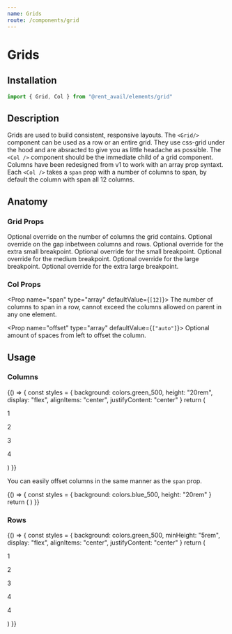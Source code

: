 ```yaml
---
name: Grids
route: /components/grid
---
```



# Grids

<Status status="production" />

## Installation

```js
import { Grid, Col } from "@rent_avail/elements/grid"
```

## Description

Grids are used to build consistent, responsive layouts. The `<Grid/>` component can be used as a row or an entire grid. They use css-grid under the hood and are absracted to give you as little headache as possible. The `<Col />` component should be the immediate child of a grid component. Columns have been redesigned from v1 to work with an array prop syntaxt. Each `<Col />` takes a `span` prop with a number of columns to span, by default the column with span all 12 columns.

## Anatomy

### Grid Props

<Prop name="column" type="number" defaultValue="12">
  Optional override on the number of columns the grid contains.
</Prop>

<Prop name="gap" type="string" defaultValue="2rem">
  Optional override on the gap inbetween columns and rows.
</Prop>

<Prop name="xsmBreak" type="string" defaultValue="40rem">
  Optional override for the extra small breakpoint.
</Prop>

<Prop name="smBreak" type="string" defaultValue="60rem">
  Optional override for the small breakpoint.
</Prop>

<Prop name="mdBreak" type="string" defaultValue="80rem">
  Optional override for the medium breakpoint.
</Prop>

<Prop name="lgBreak" type="string" defaultValue="100rem">
  Optional override for the large breakpoint.
</Prop>

<Prop name="xlgBreak" type="string" defaultValue="120rem">
  Optional override for the extra large breakpoint.
</Prop>

### Col Props

<Prop name="span" type="array" defaultValue={`[12]`}>
  The number of columns to span in a row, cannot exceed the columns allowed on parent in
  any one element.
</Prop>

<Prop name="offset" type="array" defaultValue={`["auto"]`}>
  Optional amount of spaces from left to offset the column.
</Prop>

## Usage

### Columns

<Playground column>
  {() => {
    const styles = {
      background: colors.green_500,
      height: "20rem",
      display: "flex",
      alignItems: "center",
      justifyContent: "center"
    }
    return (
      <Grid>
        <Col style={styles} span={[12, 6, 4, 3, 12]}>
          <p>1</p>
        </Col>
        <Col style={styles} span={[4, 6, 4, 3, 4]}>
          <p>2</p>
        </Col>
        <Col style={styles} span={[4, 6, 4, 3, 4]}>
          <p>3</p>
        </Col>
        <Col style={styles} span={[4, 6, 12, 3, 4]}>
          <p>4</p>
        </Col>
      </Grid>
    )
  }}
</Playground>

You can easily offset columns in the same manner as the `span` prop.

<Playground column>
  {() => {
    const styles = { background: colors.blue_500, height: "20rem" }
    return (
      <Grid>
        <Col style={styles} span={[6]} offset={[3]} />
      </Grid>
    )
  }}
</Playground>

### Rows

<Playground column>
  {() => {
    const styles = {
      background: colors.green_500,
      minHeight: "5rem",
      display: "flex",
      alignItems: "center",
      justifyContent: "center"
    }
    return (
      <Grid>
        <Col style={styles} span={[12]}>
          <p>1</p>
        </Col>
        <Col style={styles} span={[4]} spanRow={[2]}>
          <p>2</p>
        </Col>
        <Col style={styles} span={[4]} spanRow={[2]}>
          <p>3</p>
        </Col>
        <Col style={styles} span={[4]}>
          <p>4</p>
        </Col>
        <Col style={styles} span={[4]}>
          <p>4</p>
        </Col>
      </Grid>
    )
  }}
</Playground>
